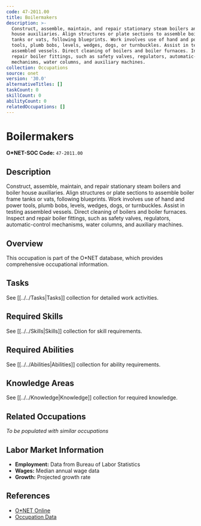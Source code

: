 ```yaml
---
code: 47-2011.00
title: Boilermakers
description: >-
  Construct, assemble, maintain, and repair stationary steam boilers and boiler
  house auxiliaries. Align structures or plate sections to assemble boiler frame
  tanks or vats, following blueprints. Work involves use of hand and power
  tools, plumb bobs, levels, wedges, dogs, or turnbuckles. Assist in testing
  assembled vessels. Direct cleaning of boilers and boiler furnaces. Inspect and
  repair boiler fittings, such as safety valves, regulators, automatic-control
  mechanisms, water columns, and auxiliary machines.
collection: Occupations
source: onet
version: '30.0'
alternativeTitles: []
taskCount: 0
skillCount: 0
abilityCount: 0
relatedOccupations: []
---
```

# Boilermakers

**O*NET-SOC Code:** `47-2011.00`

## Description

Construct, assemble, maintain, and repair stationary steam boilers and boiler house auxiliaries. Align structures or plate sections to assemble boiler frame tanks or vats, following blueprints. Work involves use of hand and power tools, plumb bobs, levels, wedges, dogs, or turnbuckles. Assist in testing assembled vessels. Direct cleaning of boilers and boiler furnaces. Inspect and repair boiler fittings, such as safety valves, regulators, automatic-control mechanisms, water columns, and auxiliary machines.

## Overview

This occupation is part of the O*NET database, which provides comprehensive occupational information.

## Tasks

See [[../../Tasks|Tasks]] collection for detailed work activities.

## Required Skills

See [[../../Skills|Skills]] collection for skill requirements.

## Required Abilities

See [[../../Abilities|Abilities]] collection for ability requirements.

## Knowledge Areas

See [[../../Knowledge|Knowledge]] collection for required knowledge.

## Related Occupations

*To be populated with similar occupations*

## Labor Market Information

- **Employment:** Data from Bureau of Labor Statistics
- **Wages:** Median annual wage data
- **Growth:** Projected growth rate

## References

- [O*NET Online](https://www.onetonline.org/link/summary/47-2011.00)
- [Occupation Data](https://www.onetcenter.org/)
